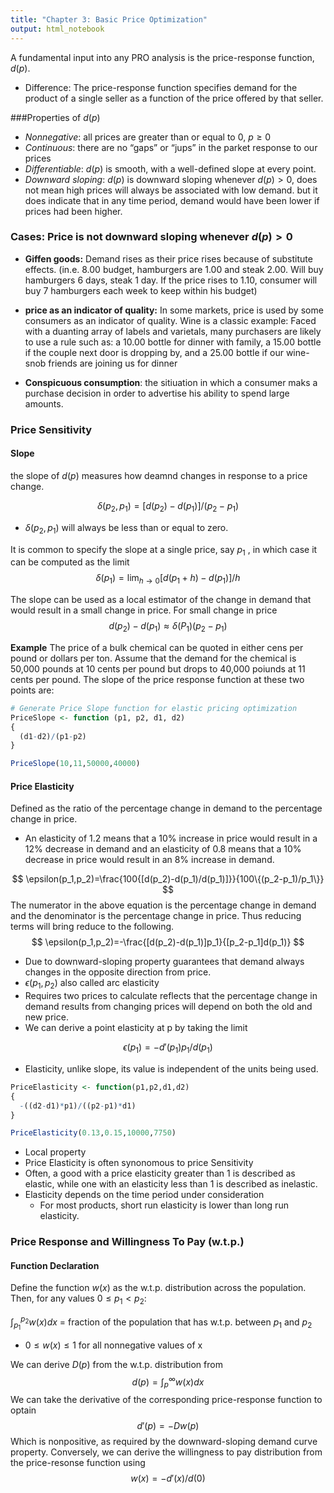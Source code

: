 ```yaml
---
title: "Chapter 3: Basic Price Optimization"
output: html_notebook
---
```


A fundamental input into any PRO analysis is the price-response function, $d(p)$. 

*  Difference: The price-response function specifies demand for the product of a single seller as a function of the price offered by that seller. 

###Properties of $d(p)$

* *Nonnegative*: all prices are greater than or equal to 0, $p \geq 0$
* *Continuous*: there are no "gaps" or "jups" in the parket response to our prices 
* *Differentiable*: $d(p)$ is smooth, with a well-defined slope at every point. 
* *Downward sloping*: $d(p)$ is downward sloping whenever $d(p) > 0$, does not mean high prices will always be associated with low demand.  but it does indicate that in any time period, demand would have been lower if prices had been higher. 

### Cases: Price is not downward sloping whenever $d(p) > 0$

* **Giffen goods:** Demand rises as their price rises because of substitute effects. (in.e. 8.00 budget, hamburgers are 1.00 and steak 2.00. Will buy hamburgers 6 days, steak 1 day. If the price rises to 1.10, consumer will buy 7 hamburgers each week to keep within his budget)

* **price as an indicator of quality:** In some markets, price is used by some consumers as an indicator of quality. Wine is a classic example: Faced with a duanting array of labels and varietals, many purchasers are likely to use a rule such as: a 10.00 bottle for dinner with family, a 15.00 bottle if the couple next door is dropping by, and a 25.00 bottle if our wine-snob friends are joining us for dinner

* **Conspicuous consumption**: the sitiuation in which a consumer maks a purchase decision in order to advertise his ability to spend large amounts. 

### Price Sensitivity 

#### Slope 

the slope of $d(p)$ measures how deamnd changes in response to a price change. 

$$
\delta(p_2,p_1)=[d(p_2)-d(p_1)]/(p_2-p_1) 
$$

* $\delta(p_2,p_1)$ will always be less than or equal to zero.  

It is common to specify the slope at a single price, say $p_1$ , in which case it can be computed as the limit 
$$
\delta(p_1)=\lim_{h\to 0}[d(p_1+h)-d(p_1)]/h
$$

The slope can be used as a local estimator of the change in demand that would result in a small change in price. For small change in price
$$
d(p_2)-d(p_1)\approx\delta(P_1)(p_2-p_1)
$$


**Example** The price of a bulk chemical can be quoted in either cens per pound or dollars per ton. Assume that the demand for the chemical is 50,000 pounds at 10 cents per pound but drops to 40,000 poiunds at 11 cents per pound. The slope of the price response function at these two points are:

```r
# Generate Price Slope function for elastic pricing optimization
PriceSlope <- function (p1, p2, d1, d2)
{
  (d1-d2)/(p1-p2)
}

PriceSlope(10,11,50000,40000)
```


#### Price Elasticity 
Defined as the ratio of the percentage change in demand to the percentage change in price. 

* An elasticity of 1.2 means that a 10% increase in price would result in a 12% decrease in demand and an elasticity of 0.8 means that a 10% decrease in price would result in an 8% increase in demand. 

$$
\epsilon(p_1,p_2)=\frac{100{[d(p_2)-d(p_1)/d(p_1)]}}{100\{(p_2-p_1)/p_1\}}
$$
The numerator in the above equation is the percentage change in demand and the denominator is the percentage change in price. Thus reducing terms will bring reduce to the following.
$$
\epsilon(p_1,p_2)=-\frac{[d(p_2)-d(p_1)]p_1}{[p_2-p_1]d(p_1)}
$$

* Due to downward-sloping property guarantees that demand always changes in the opposite direction from price. 
* $\epsilon(p_1,p_2)$ also called arc elasticity
* Requires two prices to calculate reflects that the percentage change in demand results from changing prices will depend on both the old and new price. 
* We can derive a point elasticity at p by taking the limit 

$$
\epsilon(p_1)=-d'(p_1)p_1/d(p_1)
$$

* Elasticity, unlike slope, its value is independent of the units being used. 

```r
PriceElasticity <- function(p1,p2,d1,d2)
{
  -((d2-d1)*p1)/((p2-p1)*d1)
}

PriceElasticity(0.13,0.15,10000,7750)
```

* Local property 
* Price Elasticity is often synonomous to price Sensitivity 
* Often, a good with a price elasticity greater than 1 is described as elastic, while one with an elasticity less than 1 is described as inelastic.
* Elasticity depends on the time period under consideration 
    * For most products, short run elasticity is lower than long run elasticity. 
    
### Price Response and Willingness To Pay (w.t.p.)

#### Function Declaration
Define the function $w(x)$ as the w.t.p. distribution across the population. Then, for any values $0\leq p_1 < p_2$:

$\int_{p_1}^{p_2}w(x)dx$ = fraction of the population that has w.t.p. between $p_1$ and $p_2$

* $0\leq w(x)\leq 1$ for all nonnegative values of x 

We can derive $D(p)$ from the w.t.p. distribution from 
$$
d(p)=\int_{p}^{\infty}w(x)dx
$$
We can take the derivative of the corresponding price-response function to optain
$$
d'(p)=-Dw(p)
$$
Which is nonpositive, as required by the downward-sloping demand curve property. Conversely, we can derive the willingness to pay distribution from the price-resonse function using 
$$
w(x)=-d'(x)/d(0)
$$
